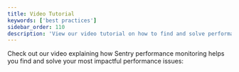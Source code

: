 ```yaml
---
title: Video Tutorial
keywords: ['best practices']
sidebar_order: 110
description: 'View our video tutorial on how to find and solve performance issues.'
---
```


Check out our video explaining how Sentry performance monitoring helps you find and solve your most impactful performance issues:
<YouTubeEmbed id="Ap5lQg7UL-s" />
